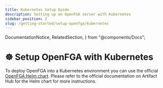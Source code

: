 ```yaml
---
title: Kubernetes Setup Guide
description: Setting up an OpenFGA server with Kubernetes
sidebar_position: 2
slug: /getting-started/setup-openfga/kubernetes
---
```


  DocumentationNotice,
  RelatedSection,
} from "@components/Docs";

# ☸️ Setup OpenFGA with Kubernetes
To deploy OpenFGA into a Kubernetes environment you can use the official [OpenFGA Helm chart](https://artifacthub.io/packages/helm/openfga/openfga). Please refer to the official documentation on Artifact Hub for the Helm chart for more instructions.